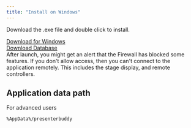 ```yaml
---
title: "Install on Windows"
---
```


Download the .exe file and double click to install.

<div style={{ marginBottom: '1rem' }}>
  <a href="https://pb.worshipbuddy.org/PresenterBuddy%20Windows.exe" download>Download for Windows</a>
</div>

<div style={{ marginBottom: '2rem' }}>
  <a href="https://pb.worshipbuddy.org/NTC%20Songs%20-%202024.zip" download>Download Database</a>
</div>


<CardGroup cols="1">
  <Card title="INFO">
    After launch, you might get an alert that the Firewall has blocked some features. If you don't allow access, then you can't connect to the application remotely. This includes the stage display, and remote controllers.
  </Card>
</CardGroup>

## Application data path

For advanced users

<CodeGroup>

```bash cmd
%AppData%/presenterbuddy
```

</CodeGroup>